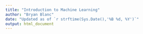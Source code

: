 ```yaml
---
title: "Introduction to Machine Learning"
author: "Bryan Blanc"
date: "Updated as of `r strftime(Sys.Date(),'%B %d, %Y')`"
output: html_document
---
```

